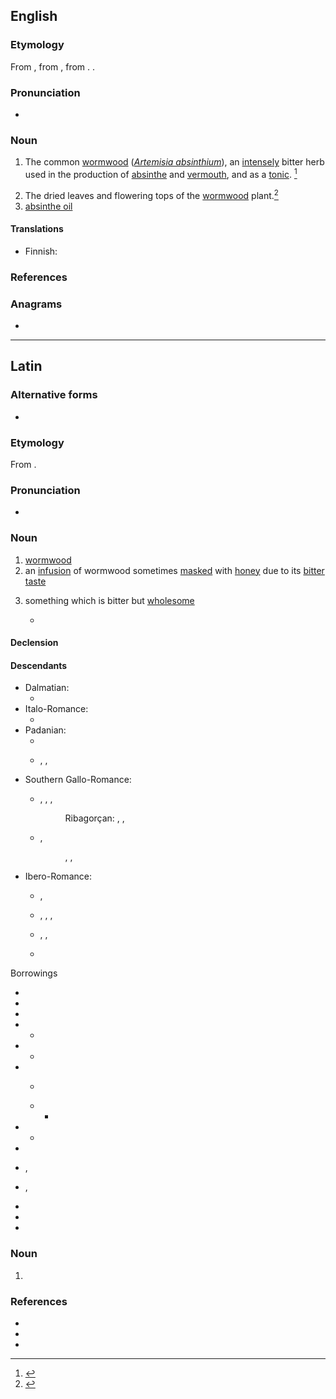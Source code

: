 {{also|Absinthium}}
==English==

===Etymology===
From {{inh|en|enm|absinthium}}, from {{der|en|la|absinthium}}, from {{der|en|grc|ἀψίνθιον}}. {{doublet|en|absinthe}}.

===Pronunciation===
* {{a|US}} {{IPA|en|/æbˈsɪn.θi.m̩/}}

===Noun===
{{en-noun|-}}

# {{lb|en|now|rare}} The common [[wormwood]] (''[[Artemisia absinthium]]''), an [[intensely]] bitter herb used in the production of [[absinthe]] and [[vermouth]], and as a [[tonic]]. {{defdate|First attested around 1150 to 1350.}}<ref name=SOED>{{R:SOED5|page=9}}</ref>
# The dried leaves and flowering tops of the [[wormwood]] plant.<ref>{{R:MW3 1976|page=5}}</ref>
# [[absinthe oil]]

====Translations====
{{trans-see|''Artemisia absinthium''|wormwood}}

{{trans-top|dried wormwood}}
* Finnish: {{t|fi|[[kuivattu]] [[koiruoho]]}}
{{trans-mid}}
{{trans-bottom}}

{{trans-see|absinthe oil}}

===References===
<references/>

===Anagrams===
* {{anagrams|en|a=abhiimnstu|bismuthian}}

{{c|en|Artemisias|Herbs}}

----

==Latin==

===Alternative forms===
* {{alter|la|apsinthium}}

===Etymology===
From {{bor|la|grc|ἀψίνθιον||wormwood}}.

===Pronunciation===
* {{la-IPA|absinthium}}

===Noun===
{{la-noun|absinthium<2>}}

# [[wormwood]]
# an [[infusion]] of wormwood sometimes [[masked]] with [[honey]] due to its [[bitter]] [[taste]]
# {{lb|la|figuratively}} something which is bitter but [[wholesome]]
#* {{Q|la|Quintilian|Institutio Oratoria|3|1|5|quote=Sed nos veremur ne parum hic liber mellis et '''absinthii''' multum habere videatur|trans=But I fear that this book will have too little sweetness and too much '''wormwood'''.}}

====Declension====
{{la-ndecl|absinthium<2>}}

====Descendants====
{{top2}}
* Dalmatian:
** {{l|dlm|ascianz}}
* Italo-Romance:
** {{desctree|it|assenzio}}
* Padanian:
** {{desc|lmo|ascens}}
** {{desc|pms|assens}}, {{l|pms|ansens}}, {{l|pms|insens}}
* Southern Gallo-Romance:
** {{desc|an|ixenzo}}, {{l|an|xenzo}}, {{l|an|axenz}}, {{l|an|asensio}}
**: Ribagorçan: {{l|an|xento}}, {{l|an|ixenso}}, {{l|an|asenso}}
** {{desc|oc|aussent}}, {{l|oc|aissent}}
**: {{desc|oc-gas|eishent}}
**: {{desc|oc-pro|ensens}}, {{l|oc|insens}}, {{l|oc-pro|issens}}
**: {{desc|oc-viv|uissent}}
* Ibero-Romance:
** {{desc|ast|axenxu}}, {{l|ast|asensio}}
** {{desc|gl|asente}}, {{l|gl|asentes}}, {{l|gl|asento}}, {{l|gl|axenxo}}
** {{desc|pt|encenço}}, {{l|pt|acinto}}, {{l|pt|acintro}}
** {{desc|es|ajenjo}}
{{bottom}}
; Borrowings
{{top2}}
* {{desc|ca|absinti|bor=1}}
* {{desc|gl|absintio|bor=1}}
* {{desc|ka|აბზინდა|bor=1}}
* {{desc|dum|absinthium|bor=1}}
** {{desc|nl|absint|bor=1}}
* {{desc|enm|absinthium|bor=1}}
** {{desc|en|absinthium}}
* {{desc|frm|absinthe|bor=1}}
** {{desc|fr|absinthe|bor=1}} {{see desc}}
** {{desc|enm|absinthe|bor=1}}
*** {{desc|en|absinthe}}
* {{desc|mga|aipsint|bor=1}}
** {{desc|ga|apsaint|bor=1}}
* {{desc|nrf|absînthe|bor=1}}
* {{desc|oc|absinti|bor=1}}, {{l|oc|absinta}}
* {{desc|pms|absent|bor=1}}, {{l|pms|absenta}}
* {{desc|pt|absíntio|bor=1}}
* {{desc|es|absintio|bor=1}}
* {{desc|mul|Absinthium|''Absinthium''|bor=1}}
{{bottom}}

===Noun===
{{head|la|noun form}}
# {{inflection of|la|absinthium||acc//voc|s}}

===References===
* {{R:L&S}}
* {{R:du Cange}}
* {{R:Peck}}

{{cln|la|noun forms}}